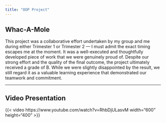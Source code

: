 ```yaml
---
title: "OOP Project"
---
```


## Whac-A-Mole

This project was a collaborative effort undertaken by my group and me during either Trimester 1 or Trimester 2 — I must admit the exact timing escapes me at the moment. It was a well-executed and thoughtfully developed piece of work that we were genuinely proud of. Despite our strong effort and the quality of the final outcome, the project ultimately received a grade of B. While we were slightly disappointed by the result, we still regard it as a valuable learning experience that demonstrated our teamwork and commitment.

---

## Video Presentation

{{< video https://www.youtube.com/watch?v=RhbDjULasvM width="600" height="400" >}}